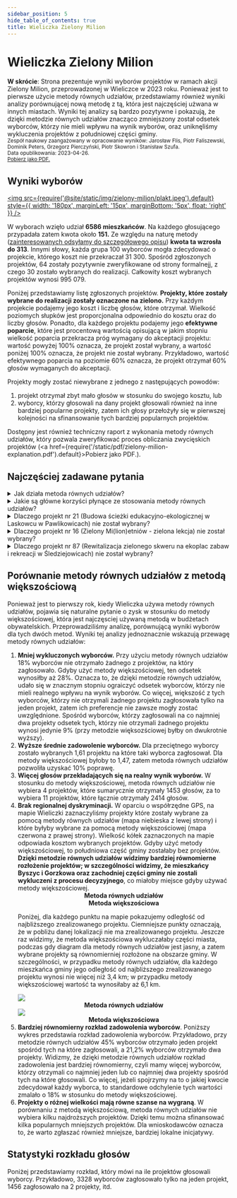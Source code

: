 ```yaml
---
sidebar_position: 5
hide_table_of_contents: true
title: Wieliczka Zielony Milion
---
```



# Wieliczka Zielony Milion

<div class="summary">
<b>W skrócie</b>:
Strona prezentuje wyniki wyborów projektów w ramach akcji Zielony Milion, przeprowadzonej w Wieliczce w 2023 roku.
Ponieważ jest to pierwsze użycie metody równych udziałów, przedstawiamy również wyniki analizy porównującej nową metodę z tą, która jest najczęściej użwana w innych miastach.
Wyniki tej analizy są bardzo pozytywne i pokazują, że dzięki metodzie równych udziałów znacząco zmniejszony został odsetek wyborców, którzy nie mieli wpływu na wynik wyborów,
oraz uniknęliśmy wykluczenia projektów z południowej części gminy. 
</div>

<small>
Zespół naukowy zaangażowany w opracowanie wyników: Jarosław Flis, Piotr Faliszewski, Dominik Peters, Grzegorz Pierczyński, Piotr Skowron i Stanisław Szufa.
<br/>
Data opublikowania: 2023-04-26.
<br/>
<a href={require('/static/pdf/zielony-milion.pdf').default}>Pobierz jako PDF.</a>
</small>

## Wyniki wyborów

[<img src={require('@site/static/img/zielony-milion/plakt.jpeg').default} style={{ width: '180px', marginLeft: '15px', marginBottom: '5px', float: 'right' }} />](https://zb.wieliczka.eu/budzet-obywatelski)

W wyborach wzięło udział <b>6586 mieszkańców</b>. Na każdego głosującego przypadała zatem kwota około <b><Currency>151</Currency>.</b>
Ze względu na naturę metody ([zainteresowanych odsyłamy do szczegółowego opisu](../implementation/completion)) <b>kwota ta wzrosła do <Currency>313</Currency></b>. 
Innymi słowy, każda grupa 100 wyborców mogła zdecydować o projekcie, którego koszt nie przekraczał <Currency>31 300</Currency>.
Spośród zgłoszonych projektów, 64 zostały pozytywnie zweryfikowane od strony formalnejj, z czego 30 zostało wybranych do realizacji. Całkowity koszt wybranych projektów wynosi <Currency>995 079</Currency>.

Poniżej przedstawiamy listę zgłoszonych projektów. <b>Projekty, które zostały wybrane do realizacji zostały oznaczone na zielono.</b>
Przy każdym projekcie podajemy jego koszt i liczbę głosów, które otrzymał. Wielkość poziomych słupków jest proporcjonalna odpowiednio do kosztu oraz do liczby głosów. Ponadto, dla każdego projektu podajemy jego <b>efektywne poparcie</b>, 
które jest procentową wartością opisującą w jakim stopniu wielkość poparcia przekracza próg wymagany do akceptacji projektu: wartość powyżej 100% oznacza, że projekt został wybrany, a wartość poniżej 100% oznacza, że projekt nie
został wybrany. Przykładowo, wartość efektywnego poparcia na poziomie 60% oznacza, że projekt otrzymał 60% głosów wymaganych do akceptacji.

Projekty mogły zostać niewybrane z jednego z następujących powodów:
<ol>
<li style={{ marginBottom: '10px' }}> projekt otrzymał zbyt mało głosów w stosunku do swojego kosztu, lub </li>
<li> wyborcy, którzy głosowali na dany projekt głosowali również na inne bardziej popularne projekty, zatem ich głosy przełożyły się w pierwszej kolejności na sfinansowanie tych bardziej popularnych projektów.</li>
</ol>

Dostępny jest również techniczny raport z wykonania metody równych udziałów, który pozwala zweryfikować proces obliczania zwycięskich projektów (<a href={require('/static/pdf/zielony-milion-explanation.pdf').default}>Pobierz jako PDF.</a>). 

<Datawrapper src="//datawrapper.dwcdn.net/fXlKv/2/" />

## Najczęściej zadawane pytania

<details>
<summary>
Jak działa metoda równych udziałów?
</summary>

Przypisuje ona każdemu wyborcy taką samą wirtualną kwotę. W tym przypadku każdemu wyborcy przysługuje <Currency>313</Currency>. Metoda równych udziałów wybierze następnie najpopularniejsze projekty, ale tylko wtedy,
gdy będzie można je opłacić z wirtualnych środków, które przysługują zwolennikom takich projektów. Jeśli zwolennicy projektu nie mają wystarczającej ilości środków, aby go opłacić, projekt zostanie pominięty.
Dlatego jeśli projekt kosztuje <Currency>100 000</Currency>, to musi uzyskać co najmniej 320 głosów aby mieć szansę na bycie sfinansowanym. Oczywiście, taki projekt musi również zdobyć więcej głosów niż inne projekty, aby wygrać.

Bardziej szczegółowy opis metody można znaleźć na [tej stronie](/explanation).
</details>

<details>
<summary>
Jakie są główne korzyści płynące ze stosowania metody równych udziałów?
</summary>

Daje ona każdemu wyborcy równy wpływ na wynik głosowania. Prowadzi to do bardziej sprawiedliwych wyników niż w przypadku użycia standardowej metody większościowej. 
Poniżej przedstawiamy diagramy, które ilustrują przewagę metody równych udziałów. W szczególności widzimy, że więcej wyborców otrzymuje co najmniej jeden projekt, spośród tych na które zagłosowali.
Zwycięskie projekty są ponadto równomierniej rozłożone w gminie, przez co żaden z obszarów gminy nie jest dyskryminowany.
</details>

<details>
<summary>
Dlaczego projekt nr 21 (Budowa ścieżki edukacyjno-ekologicznej w Laskowcu w Pawlikowicach) nie został wybrany?
</summary>

Nie został on wybrany, ponieważ wiele głosów oddanych na projekt nr 21 zostało wykorzystanych do sfinansowania bardziej popularnego projektu **nr 6** (Zielona Chorągwica - rewitalizacja terenów zielonych wraz z nasadzeniami).

*Więcej szczegółów*: Projekty nr 24, 41, 40, 74, 19 i 6 miały więcej głosów niż projekt nr 21, dlatego zostały wybrane wcześniej. 
43% głosujących na projekt nr 21 głosowało również na projekt nr 6 i z przysługujących im środków przekazało na niego <Currency>40 000</Currency>.
Wyborcy popierający projekt nr 21 wykorzystali również łączną kwotę <Currency>22 700</Currency> aby sfinansować projekty nr 24, 41, 40, 74 i 19. Po zużyciu tych środków, głosującym na projekt nr 21 pozostało tylko <Currency>93 900</Currency>,
co nie wystarczyło na opłacenie projektu nr 21 o koszcie <Currency>100 000</Currency>.
</details>

<details>
<summary>
Dlaczego projekt nr  16 (Zielony Mi(lion)etniów - zielona lekcja) nie został wybrany?
</summary>

Nie został on wybrany, ponieważ wiele głosów oddanych na projekt nr 16 zostało wykorzystanych do sfinansowania projektów **nr 6** (Zielona Chorągwica - rewitalizacja terenów zielonych wraz z nasadzeniami)
(projekt ten był bardziej popularny niż projekt nr 16) i projektu **nr 70**. ("Rosnę latem, jesienią i na wiosnę" - utworzenie łąki kwietnej na skwerku między Przedszkolem Samorządowym w Mietniowie im. J. Latuska a świetlicą środowiskową w Mietniowie)
(projekt ten był tańszy niż projekt nr 16, dzięki czemu uzyskał wyższą efektywną liczbę głosów).
Wynik był jednak bardzo wyrównany, a projekt nr 16 **był bliski wygranej** (miał efektywne poparcie na poziomie 99%).


*Więcej szczegółów*: Spośród wyborców głosujących na projekt nr 16, 52% głosowało również na projekt nr 6, a 64% na projekt nr 70.
Wyborcy ci przekazali <Currency>38 700</Currency> z przysługujących im środków na projekt nr 6 oraz <Currency>11 800</Currency> na projekt nr 70.
Wyborcy Ci przekazali również sumarycznie <Currency>17 000</Currency> na inne bardziej popularne projekty. Po zużyciu tych środków, wyborcom głosującym na projekt nr 16
pozostało tylko <Currency>49 998</Currency>, co nie wystarczyło na opłacenie projektu nr 16 o koszcie <Currency>50 000</Currency>.
</details>

<details>
<summary>
Dlaczego projekt nr 87 (Rewitalizacja zielonego skweru na ekoplac zabaw i rekreacji w Śledziejowicach) nie został wybrany?
</summary>

Nie uzyskał on wystarczającej liczby głosów. Projekt nr 87 kosztował <Currency>74 000</Currency>. Uzyskał on głosy od 292 wyborcow, którym przysługiwało łącznie około <Currency>92 000</Currency>. 
Choć początkowo wystarczyło to na opłacenie projektu nr 87, **po wybraniu 6 najpopularniejszych projektów**, tych 292 głosujących wykorzystało około <Currency>18 700</Currency> z przysługujących im środków
(to dlatego, że część z tych wyborców głosowała również na niektóre z tych bardziej popularnych projektów).
Głosującym na projekt nr 87 zostało zatem tylko <Currency>73 300</Currency>, co nie wystarczyło na opłacenie projektu nr 87 o koszcie <Currency>74 000</Currency>.

Projekt nr 8 (Zielony Zakątek na Rynku) nie został wybrany z podobnych powodów.
</details>

## Porównanie metody równych udziałów z metodą większościową

Ponieważ jest to pierwszy rok, kiedy Wieliczka używa metody równych udziałów, pojawia się naturalne pytanie o zysk w stosunku do metody większościowej, która jest najczęsciej używaną metodą w budżetach obywatelskich. Przeprowadziliśmy analizę, porównującą wyniki wyborów dla tych dwóch metod.
Wyniki tej analizy jednoznacznie wskazują przewagę metody równych udziałów:
<ol>
<li style={{ marginBottom: '10px' }}> <b>Mniej wykluczonych wyborców.</b> Przy użyciu metody równych udziałów 18% wyborców nie otrzymało żadnego z projektów, na który zagłosowało. Gdyby użyć metody większościowej, ten odsetek wynosiłby aż 28%. Oznacza to, że dzięki metodzie równych udziałów,
udało się w znacznym stopniu ograiczyć odsetek wyborców, którzy nie mieli realnego wpływu na wynik wyborów. Co więcej, większość z tych wyborców, którzy nie otrzymali żadnego projektu zagłosowała tylko na jeden projekt,
zatem ich preferencje nie zawsze mogły zostać uwzględnione.
Spośród wyborców, którzy zagłosowali na co najmniej dwa projekty odsetek tych, którzy nie otrzymali żadnego projektu wynosi jedynie 9% (przy metodzie więksozściowej byłby on dwukrotnie wyższy). </li>
<Datawrapper src="//datawrapper.dwcdn.net/fW4mx/3/" />
<li> <b>Wyższe średnie zadowolenie wyborców.</b> Dla przeciętnego wyborcy zostało wybranych 1,61 projektu na które taki wyborca zagłosował. Dla metody większościowej byłoby to 1,47, zatem metoda równych udziałów pozwoliła uzyskać 10% poprawę. </li>
<li> <b>Więcej głosów przekładających się na realny wynik wyborów.</b> W stosunku do metody większościowej, metoda równych udziałów nie wybiera 4 projektów, które sumarycznie otrzymały 1453 głosów, za to wybiera 11 projektów,
które łącznie otrzymały 2414 głosów. </li>
<li> <b>Brak regionalnej dyskryminacji.</b> W oparciu o współrzędne GPS, na mapie Wieliczki zaznaczyliśmy projekty które zostały wybrane za pomocą metody równych udziałów (mapa niebieska z lewej strony)
i które byłyby wybrane za pomocą metody większościowej (mapa czerwona z prawej strony). Wielkość kółek zaznaczonych na mapie odpowiada kosztom wybranych projektów. Gdyby użyć metody większościowej, to południowa część gminy zostałaby bez projektów. <b>Dzięki metodzie równych udziałów widzimy bardziej
równomierne rozłożenie projektów; w szczególności widzimy, że mieszkańcy Byszyc i Gorzkowa oraz zachodniej części gminy nie zostali wykluczeni z procesu decyzyjnego</b>, co miałoby miejsce gdyby używać metody większościowej.
</li>
<div style={{display: 'flex', gap: '10px', marginTop: '13px', marginBottom: '13px'}}>
    <div style={{width: '50%'}}>
        <Datawrapper src="//datawrapper.dwcdn.net/fepmf/1/" />
        <center><b>Metoda równych udziałów</b></center>
    </div>
    <div style={{width: '50%'}}>
        <Datawrapper src="//datawrapper.dwcdn.net/byjIj/1/" />
        <center><b>Metoda większościowa</b></center>
    </div>
</div>

Poniżej, dla każdego punktu na mapie pokazujemy odległość od najbliższego zrealizowanego projektu. Ciemniejsze punkty oznaczają, że w pobliżu danej lokalizacji nie ma zrealizowanego projektu.
Jeszcze raz widzimy, że metoda większościowa wykluczałaby części miasta, podczas gdy diagram dla metody równych udziałów jest jasny, a zatem wybrane projekty są równomierniej rozłożone na obszarze gminy.
W szczególności, w przypadku metody równych udziałów, dla każdego mieszkańca gminy jego odległość od najbliższego zrealizowanego projektu wynosi nie więcej niż 3,4 km; w przypadku metody większościowej wartość ta wynosiłaby aż 6,1 km.

<div style={{display: 'flex', gap: '10px', marginTop: '13px', marginBottom: '13px'}}>
    <div style={{width: '50%'}}>
        <img src={require('@site/static/img/zielony-milion/mes-heatmap.png').default} style={{ width: '88%' }} />
        <center><b>Metoda równych udziałów</b></center>
    </div>
    <div style={{width: '50%'}}>
        <img src={require('@site/static/img/zielony-milion/greedy-heatmap-legend.png').default} style={{ width: '88%' }} />
        <center><b>Metoda większościowa</b></center>
    </div>
</div>


<li style={{ marginBottom: '10px' }}><b>Bardziej równomierny rozkład zadowolenia wyborców</b>. Poniższy wykres przedstawia rozkład zadowolenia wyborców. Przykładowo, przy metodzie równych udziałów 45% wyborców otrzymało
jeden projekt spośród tych na które zagłosowali, a 21,2% wyborców otrzymało dwa projekty.
Widizmy, że dzięki metodzie równych udziałów rozkład zadowolenia jest bardziej równomierny, czyli mamy więcej wyborców, którzy otrzymali co najmniej jeden lub co najmniej dwa projekty spośród tych na które głosowali. Co więcej,
jeżeli spojrzymy na to o jakiej kwocie zdecydował każdy wyborca, to standardowe odchylenie tych wartości zmalało o 18% w stosunku do metody większościowej.</li> 

<Datawrapper src="//datawrapper.dwcdn.net/LtwLX/2/" />

<li style={{ marginBottom: '10px' }}><b>Projekty o różnej wielkości mają równe szanse na wygraną</b>. 
W porównaniu z metodą większościową, metoda równych udziałów nie wybiera kilku najdroższych projektów. Dzięki temu można sfinansować kilka popularnych mniejszych projektów.
Dla wnioskodawców oznacza to, że warto zgłaszać również mniejsze, bardziej lokalne inicjatywy.
</li> 

<Datawrapper src="//datawrapper.dwcdn.net/pAi60/2/" />
</ol>

## Statystyki rozkładu głosów

Poniżej przedstawiamy rozkład, który mówi na ile projektów głosowali wyborcy. Przykładowo, 3328 wyborców zagłosowało tylko na jeden projekt, 1456 zagłosowało na 2 projekty, itd.

<Datawrapper src="//datawrapper.dwcdn.net/9EwHL/1/" />

